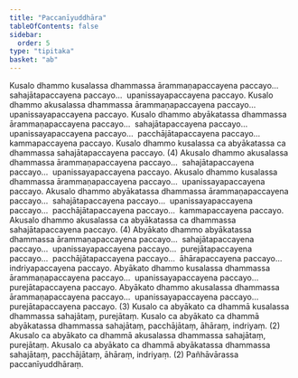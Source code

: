 ```yaml
---
title: "Paccanīyuddhāra"
tableOfContents: false
sidebar:
  order: 5
type: "tipitaka"
basket: "ab"
---
```



<DynamicBreadcrumb />

<Division number="391">

<Paragraph number="1158">
Kusalo dhammo kusalassa dhammassa ārammaṇapaccayena paccayo…  sahajātapaccayena paccayo…  upanissayapaccayena paccayo.
</Paragraph>

<Paragraph number="1159">
Kusalo dhammo akusalassa dhammassa ārammaṇapaccayena paccayo…  upanissayapaccayena paccayo.
</Paragraph>

<Paragraph number="1160">
Kusalo dhammo abyākatassa dhammassa ārammaṇapaccayena paccayo…  sahajātapaccayena paccayo…  upanissayapaccayena paccayo…  pacchājātapaccayena paccayo…  kammapaccayena paccayo.
</Paragraph>

<Paragraph number="1161">
Kusalo dhammo kusalassa ca abyākatassa ca dhammassa sahajātapaccayena paccayo. (4)
</Paragraph>

</Division>
<Division number="392">

<Paragraph number="1162">
Akusalo dhammo akusalassa dhammassa ārammaṇapaccayena paccayo…  sahajātapaccayena paccayo…  upanissayapaccayena paccayo.
</Paragraph>

<Paragraph number="1163">
Akusalo dhammo kusalassa dhammassa ārammaṇapaccayena paccayo…  upanissayapaccayena paccayo.
</Paragraph>

<Paragraph number="1164">
Akusalo dhammo abyākatassa dhammassa ārammaṇapaccayena paccayo…  sahajātapaccayena paccayo…  upanissayapaccayena paccayo…  pacchājātapaccayena paccayo…  kammapaccayena paccayo.
</Paragraph>

<Paragraph number="1165">
Akusalo dhammo akusalassa ca abyākatassa ca dhammassa sahajātapaccayena paccayo. (4)
</Paragraph>

</Division>
<Division number="393">

<Paragraph number="1166">
Abyākato dhammo abyākatassa dhammassa ārammaṇapaccayena paccayo…  sahajātapaccayena paccayo…  upanissayapaccayena paccayo…  purejātapaccayena paccayo…  pacchājātapaccayena paccayo…  āhārapaccayena paccayo…  indriyapaccayena paccayo.
</Paragraph>

<Paragraph number="1167">
Abyākato dhammo kusalassa dhammassa ārammaṇapaccayena paccayo…  upanissayapaccayena paccayo…  purejātapaccayena paccayo.
</Paragraph>

<Paragraph number="1168">
Abyākato dhammo akusalassa dhammassa ārammaṇapaccayena paccayo…  upanissayapaccayena paccayo…  purejātapaccayena paccayo. (3)
</Paragraph>

</Division>
<Division number="394">

<Paragraph number="1169">
Kusalo ca abyākato ca dhammā kusalassa dhammassa sahajātaṃ, purejātaṃ.
</Paragraph>

<Paragraph number="1170">
Kusalo ca abyākato ca dhammā abyākatassa dhammassa sahajātaṃ, pacchājātaṃ, āhāraṃ, indriyaṃ. (2)
</Paragraph>

</Division>
<Division number="395">

<Paragraph number="1171">
Akusalo ca abyākato ca dhammā akusalassa dhammassa sahajātaṃ, purejātaṃ.
</Paragraph>

<Paragraph number="1172">
Akusalo ca abyākato ca dhammā abyākatassa dhammassa sahajātaṃ, pacchājātaṃ, āhāraṃ, indriyaṃ. (2)

</Paragraph>
</Division>

<Paragraph number="1173" type="center">
Pañhāvārassa paccanīyuddhāraṃ.
</Paragraph>